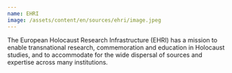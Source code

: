 ```yaml
---
name: EHRI
image: /assets/content/en/sources/ehri/image.jpeg
---
```

The European Holocaust Research Infrastructure (EHRI) has a mission to enable transnational research, commemoration and education in Holocaust studies, and to accommodate for the wide dispersal of sources and expertise across many institutions.
